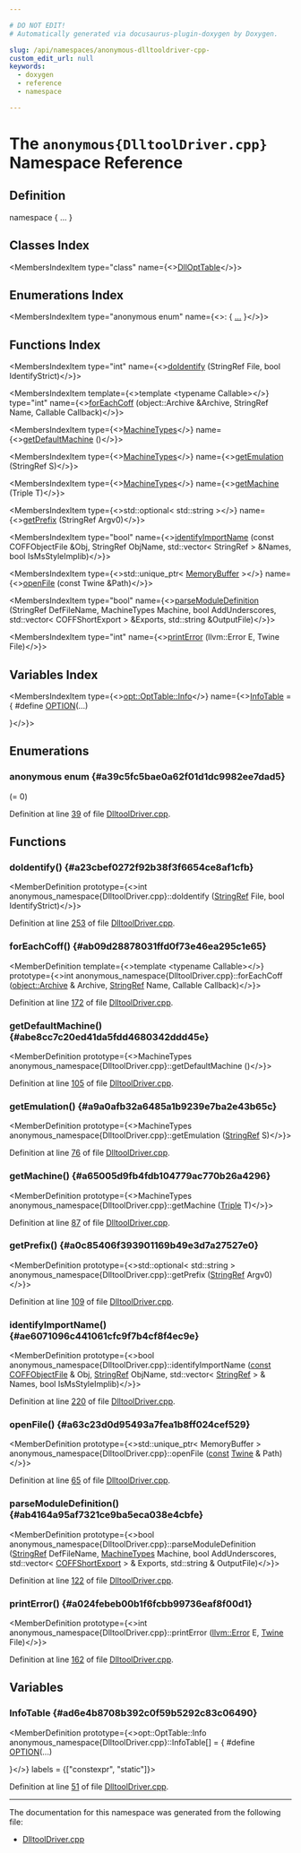 ```yaml
---

# DO NOT EDIT!
# Automatically generated via docusaurus-plugin-doxygen by Doxygen.

slug: /api/namespaces/anonymous-dlltooldriver-cpp-
custom_edit_url: null
keywords:
  - doxygen
  - reference
  - namespace

---
```





# The `anonymous{DlltoolDriver.cpp}` Namespace Reference

<DoxygenPage pluginConfig={pluginConfig}>



## Definition

<CodeBlock>namespace &#123; ... &#125;</CodeBlock>

## Classes Index

<MembersIndex>

<MembersIndexItem
  type="class"
  name={<><a href="/docs/api/classes/anonymous-namespace-dlltooldriver-cpp-/dllopttable">DllOptTable</a></>}>
</MembersIndexItem>

</MembersIndex>

## Enumerations Index

<MembersIndex>

<MembersIndexItem
  type="anonymous enum"
  name={<>:  &#123; <a href="#a39c5fc5bae0a62f01d1dc9982ee7dad5">...</a> &#125;</>}>
</MembersIndexItem>

</MembersIndex>

## Functions Index

<MembersIndex>

<MembersIndexItem
  type="int"
  name={<><a href="#a23cbef0272f92b38f3f6654ce8af1cfb">doIdentify</a> (StringRef File, bool IdentifyStrict)</>}>
</MembersIndexItem>

<MembersIndexItem
  template={<>template &lt;typename Callable&gt;</>}
  type="int"
  name={<><a href="#ab09d28878031ffd0f73e46ea295c1e65">forEachCoff</a> (object::Archive &amp;Archive, StringRef Name, Callable Callback)</>}>
</MembersIndexItem>

<MembersIndexItem
  type={<><a href="/docs/api/namespaces/llvm/coff/#a38731f9b23370e15ad002c2a712d89a8">MachineTypes</a></>}
  name={<><a href="#abe8cc7c20ed41da5fdd4680342ddd45e">getDefaultMachine</a> ()</>}>
</MembersIndexItem>

<MembersIndexItem
  type={<><a href="/docs/api/namespaces/llvm/coff/#a38731f9b23370e15ad002c2a712d89a8">MachineTypes</a></>}
  name={<><a href="#a9a0afb32a6485a1b9239e7ba2e43b65c">getEmulation</a> (StringRef S)</>}>
</MembersIndexItem>

<MembersIndexItem
  type={<><a href="/docs/api/namespaces/llvm/coff/#a38731f9b23370e15ad002c2a712d89a8">MachineTypes</a></>}
  name={<><a href="#a65005d9fb4fdb104779ac770b26a4296">getMachine</a> (Triple T)</>}>
</MembersIndexItem>

<MembersIndexItem
  type={<>std::optional&lt; std::string &gt;</>}
  name={<><a href="#a0c85406f393901169b49e3d7a27527e0">getPrefix</a> (StringRef Argv0)</>}>
</MembersIndexItem>

<MembersIndexItem
  type="bool"
  name={<><a href="#ae6071096c441061cfc9f7b4cf8f4ec9e">identifyImportName</a> (const COFFObjectFile &amp;Obj, StringRef ObjName, std::vector&lt; StringRef &gt; &amp;Names, bool IsMsStyleImplib)</>}>
</MembersIndexItem>

<MembersIndexItem
  type={<>std::unique&#95;ptr&lt; <a href="/docs/api/classes/llvm/memorybuffer">MemoryBuffer</a> &gt;</>}
  name={<><a href="#a63c23d0d95493a7fea1b8ff024cef529">openFile</a> (const Twine &amp;Path)</>}>
</MembersIndexItem>

<MembersIndexItem
  type="bool"
  name={<><a href="#ab4164a95af7321ce9ba5eca038e4cbfe">parseModuleDefinition</a> (StringRef DefFileName, MachineTypes Machine, bool AddUnderscores, std::vector&lt; COFFShortExport &gt; &amp;Exports, std::string &amp;OutputFile)</>}>
</MembersIndexItem>

<MembersIndexItem
  type="int"
  name={<><a href="#a024febeb00b1f6fcbb99736eaf8f00d1">printError</a> (llvm::Error E, Twine File)</>}>
</MembersIndexItem>

</MembersIndex>

## Variables Index

<MembersIndex>

<MembersIndexItem
  type={<><a href="/docs/api/structs/llvm/opt/opttable/info">opt::OptTable::Info</a></>}
  name={<><a href="#ad6e4b8708b392c0f59b5292c83c06490">InfoTable</a> = &#123;
#define <a href="/docs/api/files/lib/lib/executionengine/lib/executionengine/jitlink/coffdirectiveparser-cpp/#a26639166f028acca9a3cd659453ad2e1">OPTION</a>(...)                                      


&#125;</>}>
</MembersIndexItem>

</MembersIndex>


<SectionDefinition>

## Enumerations

### anonymous enum  {#a39c5fc5bae0a62f01d1dc9982ee7dad5}

<MemberDefinition
  prototype="anonymous enum ">

<EnumerationList title="Enumeration values">

<Link id="a39c5fc5bae0a62f01d1dc9982ee7dad5abada19dd618facfbdc4fecaa4ee25018" />
<EnumerationListItem name="OPT_INVALID">
 (= 0)
</EnumerationListItem>

</EnumerationList>

Definition at line <a href="/docs/api/files/lib/lib/tooldrivers/lib/tooldrivers/llvm-dlltool/dlltooldriver-cpp/#l00039">39</a> of file <a href="/docs/api/files/lib/lib/tooldrivers/lib/tooldrivers/llvm-dlltool/dlltooldriver-cpp">DlltoolDriver.cpp</a>.
</MemberDefinition>

</SectionDefinition>

<SectionDefinition>

## Functions

### doIdentify() {#a23cbef0272f92b38f3f6654ce8af1cfb}

<MemberDefinition
  prototype={<>int anonymous&#95;namespace&#123;DlltoolDriver.cpp&#125;::doIdentify (<a href="/docs/api/classes/llvm/stringref">StringRef</a> File, bool IdentifyStrict)</>}>

Definition at line <a href="/docs/api/files/lib/lib/tooldrivers/lib/tooldrivers/llvm-dlltool/dlltooldriver-cpp/#l00253">253</a> of file <a href="/docs/api/files/lib/lib/tooldrivers/lib/tooldrivers/llvm-dlltool/dlltooldriver-cpp">DlltoolDriver.cpp</a>.
</MemberDefinition>

### forEachCoff() {#ab09d28878031ffd0f73e46ea295c1e65}

<MemberDefinition
  template={<>template &lt;typename Callable&gt;</>}
  prototype={<>int anonymous&#95;namespace&#123;DlltoolDriver.cpp&#125;::forEachCoff (<a href="/docs/api/classes/llvm/object/archive">object::Archive</a> &amp; Archive, <a href="/docs/api/classes/llvm/stringref">StringRef</a> Name, Callable Callback)</>}>

Definition at line <a href="/docs/api/files/lib/lib/tooldrivers/lib/tooldrivers/llvm-dlltool/dlltooldriver-cpp/#l00172">172</a> of file <a href="/docs/api/files/lib/lib/tooldrivers/lib/tooldrivers/llvm-dlltool/dlltooldriver-cpp">DlltoolDriver.cpp</a>.
</MemberDefinition>

### getDefaultMachine() {#abe8cc7c20ed41da5fdd4680342ddd45e}

<MemberDefinition
  prototype={<>MachineTypes anonymous&#95;namespace&#123;DlltoolDriver.cpp&#125;::getDefaultMachine ()</>}>

Definition at line <a href="/docs/api/files/lib/lib/tooldrivers/lib/tooldrivers/llvm-dlltool/dlltooldriver-cpp/#l00105">105</a> of file <a href="/docs/api/files/lib/lib/tooldrivers/lib/tooldrivers/llvm-dlltool/dlltooldriver-cpp">DlltoolDriver.cpp</a>.
</MemberDefinition>

### getEmulation() {#a9a0afb32a6485a1b9239e7ba2e43b65c}

<MemberDefinition
  prototype={<>MachineTypes anonymous&#95;namespace&#123;DlltoolDriver.cpp&#125;::getEmulation (<a href="/docs/api/classes/llvm/stringref">StringRef</a> S)</>}>

Definition at line <a href="/docs/api/files/lib/lib/tooldrivers/lib/tooldrivers/llvm-dlltool/dlltooldriver-cpp/#l00076">76</a> of file <a href="/docs/api/files/lib/lib/tooldrivers/lib/tooldrivers/llvm-dlltool/dlltooldriver-cpp">DlltoolDriver.cpp</a>.
</MemberDefinition>

### getMachine() {#a65005d9fb4fdb104779ac770b26a4296}

<MemberDefinition
  prototype={<>MachineTypes anonymous&#95;namespace&#123;DlltoolDriver.cpp&#125;::getMachine (<a href="/docs/api/classes/llvm/triple">Triple</a> T)</>}>

Definition at line <a href="/docs/api/files/lib/lib/tooldrivers/lib/tooldrivers/llvm-dlltool/dlltooldriver-cpp/#l00087">87</a> of file <a href="/docs/api/files/lib/lib/tooldrivers/lib/tooldrivers/llvm-dlltool/dlltooldriver-cpp">DlltoolDriver.cpp</a>.
</MemberDefinition>

### getPrefix() {#a0c85406f393901169b49e3d7a27527e0}

<MemberDefinition
  prototype={<>std::optional&lt; std::string &gt; anonymous&#95;namespace&#123;DlltoolDriver.cpp&#125;::getPrefix (<a href="/docs/api/classes/llvm/stringref">StringRef</a> Argv0)</>}>

Definition at line <a href="/docs/api/files/lib/lib/tooldrivers/lib/tooldrivers/llvm-dlltool/dlltooldriver-cpp/#l00109">109</a> of file <a href="/docs/api/files/lib/lib/tooldrivers/lib/tooldrivers/llvm-dlltool/dlltooldriver-cpp">DlltoolDriver.cpp</a>.
</MemberDefinition>

### identifyImportName() {#ae6071096c441061cfc9f7b4cf8f4ec9e}

<MemberDefinition
  prototype={<>bool anonymous&#95;namespace&#123;DlltoolDriver.cpp&#125;::identifyImportName (<a href="/docs/api/files/lib/lib/target/lib/target/aarch64/aarch64promoteconstant-cpp/#a90f8350fecae261c25be85d38b451bff">const</a> <a href="/docs/api/classes/llvm/object/coffobjectfile">COFFObjectFile</a> &amp; Obj, <a href="/docs/api/classes/llvm/stringref">StringRef</a> ObjName, std::vector&lt; <a href="/docs/api/classes/llvm/stringref">StringRef</a> &gt; &amp; Names, bool IsMsStyleImplib)</>}>

Definition at line <a href="/docs/api/files/lib/lib/tooldrivers/lib/tooldrivers/llvm-dlltool/dlltooldriver-cpp/#l00220">220</a> of file <a href="/docs/api/files/lib/lib/tooldrivers/lib/tooldrivers/llvm-dlltool/dlltooldriver-cpp">DlltoolDriver.cpp</a>.
</MemberDefinition>

### openFile() {#a63c23d0d95493a7fea1b8ff024cef529}

<MemberDefinition
  prototype={<>std::unique&#95;ptr&lt; MemoryBuffer &gt; anonymous&#95;namespace&#123;DlltoolDriver.cpp&#125;::openFile (<a href="/docs/api/files/lib/lib/target/lib/target/aarch64/aarch64promoteconstant-cpp/#a90f8350fecae261c25be85d38b451bff">const</a> <a href="/docs/api/classes/llvm/twine">Twine</a> &amp; Path)</>}>

Definition at line <a href="/docs/api/files/lib/lib/tooldrivers/lib/tooldrivers/llvm-dlltool/dlltooldriver-cpp/#l00065">65</a> of file <a href="/docs/api/files/lib/lib/tooldrivers/lib/tooldrivers/llvm-dlltool/dlltooldriver-cpp">DlltoolDriver.cpp</a>.
</MemberDefinition>

### parseModuleDefinition() {#ab4164a95af7321ce9ba5eca038e4cbfe}

<MemberDefinition
  prototype={<>bool anonymous&#95;namespace&#123;DlltoolDriver.cpp&#125;::parseModuleDefinition (<a href="/docs/api/classes/llvm/stringref">StringRef</a> DefFileName, <a href="/docs/api/namespaces/llvm/coff/#a38731f9b23370e15ad002c2a712d89a8">MachineTypes</a> Machine, bool AddUnderscores, std::vector&lt; <a href="/docs/api/structs/llvm/object/coffshortexport">COFFShortExport</a> &gt; &amp; Exports, std::string &amp; OutputFile)</>}>

Definition at line <a href="/docs/api/files/lib/lib/tooldrivers/lib/tooldrivers/llvm-dlltool/dlltooldriver-cpp/#l00122">122</a> of file <a href="/docs/api/files/lib/lib/tooldrivers/lib/tooldrivers/llvm-dlltool/dlltooldriver-cpp">DlltoolDriver.cpp</a>.
</MemberDefinition>

### printError() {#a024febeb00b1f6fcbb99736eaf8f00d1}

<MemberDefinition
  prototype={<>int anonymous&#95;namespace&#123;DlltoolDriver.cpp&#125;::printError (<a href="/docs/api/classes/llvm/error">llvm::Error</a> E, <a href="/docs/api/classes/llvm/twine">Twine</a> File)</>}>

Definition at line <a href="/docs/api/files/lib/lib/tooldrivers/lib/tooldrivers/llvm-dlltool/dlltooldriver-cpp/#l00162">162</a> of file <a href="/docs/api/files/lib/lib/tooldrivers/lib/tooldrivers/llvm-dlltool/dlltooldriver-cpp">DlltoolDriver.cpp</a>.
</MemberDefinition>

</SectionDefinition>

<SectionDefinition>

## Variables

### InfoTable {#ad6e4b8708b392c0f59b5292c83c06490}

<MemberDefinition
  prototype={<>opt::OptTable::Info anonymous&#95;namespace&#123;DlltoolDriver.cpp&#125;::InfoTable&#91;&#93; = &#123;
#define <a href="/docs/api/files/lib/lib/executionengine/lib/executionengine/jitlink/coffdirectiveparser-cpp/#a26639166f028acca9a3cd659453ad2e1">OPTION</a>(...)                                      


&#125;</>}
  labels = {["constexpr", "static"]}>

Definition at line <a href="/docs/api/files/lib/lib/tooldrivers/lib/tooldrivers/llvm-dlltool/dlltooldriver-cpp/#l00051">51</a> of file <a href="/docs/api/files/lib/lib/tooldrivers/lib/tooldrivers/llvm-dlltool/dlltooldriver-cpp">DlltoolDriver.cpp</a>.
</MemberDefinition>

</SectionDefinition>

<hr/>

The documentation for this namespace was generated from the following file:

<ul>
<li><a href="/docs/api/files/lib/lib/tooldrivers/lib/tooldrivers/llvm-dlltool/dlltooldriver-cpp">DlltoolDriver.cpp</a></li>
</ul>

</DoxygenPage>
